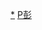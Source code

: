 {{Navbox
| name  = 長洲彭氏
| title = [[長洲縣|長洲]]（[[蘇州]]）彭氏
| state = {{{state<includeonly>|collapsed</includeonly>}}}
| list1 =
<div class="center">
{{familytree/start | style=font-size: 100%;}}
{{chart| cun |v| shi |v| tnr |-| ruy |-| xio |-| yzu |-| zqo |-| xqi |-| dye |-| sao |-| xiz |-| yro |-| xga |-| sxi | |cun=彭淳|shi=彭時|tnr=彭天瑞|ruy=彭汝言|xio=彭修能|yzu=彭儀祖|zqo=彭宗求|xqi=彭象乾|dye=彭敦仁|sao=彭紹鼎|xiz=彭希哲|yro=彭蘊榮|xga=彭緒高|sxi=[[彭諟祥]]}}
{{chart| | | |!| | | |!| | | | | | | | | | | | | | | | | | | | | |}}
{{chart| | | |!| | | |`| tnz |-| rux |v| dxi |-| lon |-| dqo |-| zqi |-| qif |v| saq | |tnz=彭天秩|rux=[[彭汝諧]]|dxi=彭德先|lon=[[彭瓏]]|dqo=[[彭定求]]|zqi=彭正乾|qif=[[彭啟豐]]|saq=[[彭紹謙]]}}
{{chart| | | |!| | | | | | | | | | | |!| | | | | | | | | | | | | | | | | | | |)| sag | |sag=[[彭紹觀]]}}

{{chart| | | |!| | | | | | | | | | | |!| | | | | | | | | | | | | | | | | | | |)| sax |v| sil | |sax=彭紹咸|sil=[[彭希濂]]}}

{{chart| | | |!| | | | | | | | | | | |!| | | | | | | | | | | | | | | | | | | |!| | | |)| sil |-| yuh | |sil=[[彭希洛]]|yuh=[[彭蘊輝]]}}

{{chart| | | |!| | | | | | | | | | | |!| | | | | | | | | | | | | | | | | | | |!| | | |)| siz | |siz=[[彭希鄭]]}}

{{chart| | | |!| | | | | | | | | | | |!| | | | | | | | | | | | | | | | | | | |!| | | |`| sis |-| yuz |v| weg |-| has |-| tas | |sis=[[彭希涑]]|yuz=[[彭蘊章]]|weg=彭慰高|has=彭翰孫|tas=[[彭泰士]]}}
{{chart| | | |!| | | | | | | | | | | |!| | | | | | | | | | | | | | | | | | | |!| | | | | | | | | | | |)| zug |-| yis | |zug=彭柱高|yis=[[彭詒孫]]}}
{{chart| | | |!| | | | | | | | | | | |!| | | | | | | | | | | | | | | | | | | |!| | | | | | | | | | | |`| zux | |zux=[[彭祖賢]]}}
{{chart| | | |!| | | | | | | | | | | |!| | | | | | | | | | | | | | | | | | | |`| sas | |sas=[[彭紹升]]}}

{{chart| | | |!| | | | | | | | | | | |!| | | | | | | | | | | | | | | | | | | | | | | | | | | | |}}
{{chart| | | |!| | | | | | | | | | | |`| xix |v| hua |-| niq |-| cex |-| tik |-| wac |-| dib |-| yus |-| sen |-| fub |-| six | |xix=彭行先|hua=彭璜|niq=[[彭寧求]]|cex=彭承憲|tik=彭廷揆|wac=彭萬程|dib=彭丁丙|yus=彭蘊珊|sen=彭森|fub=彭福保|six=[[彭士襄]]}}
{{chart| | | |!| | | | | | | | | | | | | | | |!|}}
{{chart| | | |!| | | | | | | | | | | | | | | |`| qio |-| ziq |-| jik |-| jih | | | | | | | | |qio=彭球|ziq=彭志求|jik=彭景騤|jih=[[彭績]]}}

{{chart| | | |`| fan | |fan=[[彭昉]]}}

{{familytree/end}}</div>
<br />
|below = 註1：本家族樹僅列出家族中翰林、進士與有官職者，以及對譜系關聯較重要的人物，其餘子女未包括在內。
<br>參考文獻：《長洲彭氏宗譜》
|belowstyle = text-align:left;
}}
<noinclude>
[[Category:長洲彭氏|*]]
[[Category:中国家族模板|P彭]]
</noinclude>